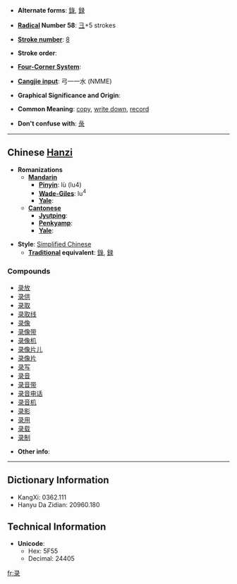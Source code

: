 * '''Alternate forms''': [[錄]], [[録]]

* '''[[Wiktionary:Chinese radical index| Radical]] Number 58''': [[Wiktionary:Chinese radical index 彐|彐]]+5 strokes

* '''[[Wiktionary:Chinese total strokes index|Stroke number]]''': [[Wiktionary:Chinese total strokes index 8|8]]

* '''Stroke order''': 

* '''[[Wiktionary:Chinese four corner index|Four-Corner System]]''': 

* '''[[Wiktionary:Chinese Cangjie index|Cangjie input]]''': 弓一一水 (NMME)

* '''Graphical Significance and Origin''': 

* '''Common Meaning''': [[copy]], [[write down]], [[record]]

* '''Don't confuse with''': [[彔]]
----

== Chinese [[Hanzi]] ==

* '''Romanizations'''
** '''[[Mandarin]]'''
*** '''[[Pinyin]]''': lù (lu4)
*** '''[[Wade-Giles]]''': lu<sup>4</sup>
*** '''[[Yale]]''': 
** '''[[Cantonese]]'''
*** '''[[Jyutping]]''':
*** '''[[Penkyamp]]''': 
*** '''[[Yale]]''': 

* '''Style''': [[Simplified Chinese]] 
** '''[[Traditional Chinese|Traditional]] equivalent''': [[錄]], [[録]]

===Compounds===
*[[录放]]
*[[录供]]
*[[录取]]
*[[录取线]]
*[[录像]]
*[[录像带]]
*[[录像机]]
*[[录像片儿]]
*[[录像片]]
*[[录写]]
*[[录音]]
*[[录音带]]
*[[录音电话]]
*[[录音机]]
*[[录影]]
*[[录用]]
*[[录载]]
*[[录制]]

* '''Other info''': 

----

== Dictionary Information ==

* KangXi: 0362.111
* Hanyu Da Zidian: 20960.180

== Technical Information ==

* '''Unicode''':
** Hex: 5F55
** Decimal: 24405

[[fr:录]]